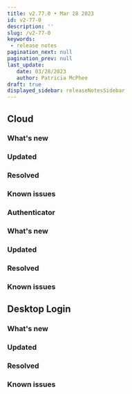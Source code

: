 ```yaml
---
title: v2.77.0 • Mar 28 2023
id: v2-77-0
description: ''
slug: /v2-77-0 
keywords: 
 - release notes
pagination_next: null
pagination_prev: null
last_update: 
   date: 03/28/2023
   author: Patricia McPhee
draft: true
displayed_sidebar: releaseNotesSidebar
---
```


## Cloud


### What's new


### Updated


### Resolved


### Known issues


### Authenticator


<SupportedOsAuthenticator />

### What's new


### Updated


### Resolved


### Known issues


## Desktop Login


<SupportedOsAuthenticatorWindowsOnly />



### What's new


### Updated


### Resolved


### Known issues
